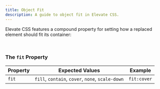 ```yaml
---
title: Object Fit
description: A guide to object fit in Elevate CSS.
---
```


Elevate CSS features a compound property for setting how a replaced element should fit its container:

<br/>

### The `fit` Property

| Property   | Expected Values | Example     |
|------------|--------------------|-----------------------|
| `fit` |  `fill`, `contain`, `cover`, `none`, `scale-down` |  `fit:cover`  |
